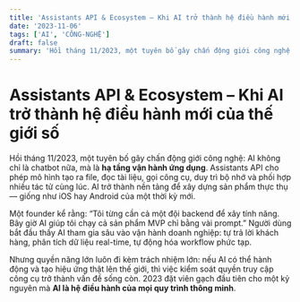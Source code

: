 ```yaml
---
title: 'Assistants API & Ecosystem – Khi AI trở thành hệ điều hành mới của thế giới số'
date: '2023-11-06'
tags: ['AI', 'CÔNG-NGHỆ']
draft: false
summary: 'Hồi tháng 11/2023, một tuyên bố gây chấn động giới công nghệ: AI không chỉ là chatbot nữa, mà là **h'
---
```


# Assistants API & Ecosystem – Khi AI trở thành hệ điều hành mới của thế giới số

Hồi tháng 11/2023, một tuyên bố gây chấn động giới công nghệ: AI không chỉ là chatbot nữa, mà là **hạ tầng vận hành ứng dụng**. Assistants API cho phép mô hình tạo ra file, đọc tài liệu, gọi công cụ, duy trì bộ nhớ và phối hợp nhiều tác tử cùng lúc. AI trở thành nền tảng để xây dựng sản phẩm thực thụ — giống như iOS hay Android của một thời kỳ mới.

Một founder kể rằng: “Tôi từng cần cả một đội backend để xây tính năng. Bây giờ AI giúp tôi chạy cả sản phẩm MVP chỉ bằng vài prompt.” Người dùng bắt đầu thấy AI tham gia sâu vào vận hành doanh nghiệp: tự trả lời khách hàng, phân tích dữ liệu real-time, tự động hóa workflow phức tạp.

Nhưng quyền năng lớn luôn đi kèm trách nhiệm lớn: nếu AI có thể hành động và tạo hiệu ứng thật lên thế giới, thì việc kiểm soát quyền truy cập công cụ trở thành vấn đề sống còn. 2023 đặt viên gạch đầu tiên cho một kỷ nguyên mà **AI là hệ điều hành của mọi quy trình thông minh**.